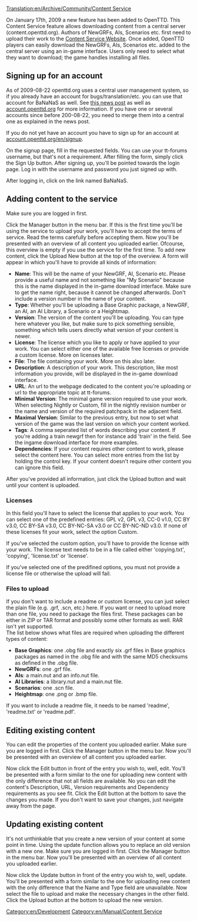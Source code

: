 [[Translation:en/Archive/Community/Content Service]]
{{en/Note|You need at least [[en/Archive/OpenTTD/OpenTTD 0.7.0]] or r15126 to be able to use the in-game download function.}}

On January 17th, 2009 a new feature has been added to OpenTTD. This Content Service feature allows downloading content from a central server (content.openttd.org). Authors of NewGRFs, AIs, Scenarios etc. first need to upload their work to the [http://content.openttd.org/ Content Service Website]. Once added, OpenTTD players can easily download the NewGRFs, AIs, Scenarios etc. added to the central server using an in-game interface. Users only need to select what they want to download; the game handles installing all files.

==Signing up for an account==
As of 2009-08-22 openttd.org uses a central user management system, so if you already have an account for bugs/translation/etc. you can use that account for BaNaNaS as well. See [http://www.openttd.org/en/news/101 this news post] as well as [http://account.openttd.org account.openttd.org] for more information. If you have one or several accounts since before 200-08-22, you need to merge them into a central one as explained in the news post.

If you do not yet have an account you have to sign up for an account at [http://account.openttd.org/en/signup account.openttd.org/en/signup].

On the signup page, fill in the requested fields. You can use your tt-forums username, but that's not a requirement. After filling the form, simply click the Sign Up button. After signing up, you'll be pointed towards the login page. Log in with the username and password you just signed up with.

After logging in, click on the link named BaNaNaS.

==Adding content to the service==
Make sure you are logged in first.

Click the Manager button in the menu bar. If this is the first time you'll be using the service to upload your work, you'll have to accept the terms of service. Read the terms carefully before accepting them.
{{en/Note|You are only allowed to upload content of which you are (one of) the original author(s)!}}
Now you'll be presented with an overview of all content you uploaded earlier. Ofcourse, this overview is empty if you use the service for the first time. To add new content, click the Upload New button at the top of the overview. A form will appear in which you'll have to provide all kinds of information:
* '''Name''': This will be the name of your NewGRF, AI, Scenario etc. Please provide a useful name and not something like "My Scenario" because this is the name displayed in the in-game download interface. Make sure to get the name right, because it cannot be changed afterwards. Don't include a version number in the name of your content.
* '''Type''': Whether you'll be uploading a Base Graphic package, a NewGRF, an AI, an AI Library, a Scenario or a Heightmap.
* '''Version''': The version of the content you'll be uploading. You can type here whatever you like, but make sure to pick something sensible, something which tells users directly what version of your content is newer.
* '''License''': The license which you like to apply or have applied to your work. You can select either one of the available free licenses or provide a custom license. More on licenses later.
* '''File''': The file containing your work. More on this also later.
* '''Description''': A description of your work. This description, like most information you provide, will be displayed in the in-game download interface.
* '''URL''': An url to the webpage dedicated to the content you're uploading or url to the appropriate topic at tt-forums.
* '''Minimal Version''': The minimal game version required to use your work. When selecting Nightly or Custom, fill in the nightly revision number or the name and version of the required patchpack in the adjacent field.
* '''Maximal Version''': Similar to the previous entry, but now to set what version of the game was the last version on which your content worked.
* '''Tags''': A comma seperated list of words describing your content. If you're adding a train newgrf then for instance add 'train' in the field. See the ingame download interface for more examples.
* '''Dependencies''': If your content requires other content to work, please select the content here. You can select more entries from the list by holding the control key. If your content doesn't require other content you can ignore this field.

After you've provided all information, just click the Upload button and wait until your content is uploaded.

===Licenses===
In this field you'll have to select the license that applies to your work. You can select one of the predefined entries: GPL v2, GPL v3, CC-0 v1.0, CC BY v3.0, CC BY-SA v3.0, CC BY-NC-SA v3.0 or CC BY-NC-ND v3.0. If none of these licenses fit your work, select the option Custom.

If you've selected the custom option, you'll have to provide the license with your work. The license text needs to be in a file called either 'copying.txt', 'copying', 'license.txt' or 'license'.

If you've selected one of the predifined options, you must not provide a license file or otherwise the upload will fail.

===Files to upload===
If you don't want to include a readme or custom license, you can just select the plain file (e.g. .grf, .scn, etc.) here. If you want or need to upload more than one file, you need to package the files first. These packages can be either in ZIP or TAR format and possibly some other formats as well. RAR isn't yet supported.
<br />The list below shows what files are required when uploading the different types of content:
*'''Base Graphics''': one .obg file and exactly six .grf files in Base graphics packages as named in the .obg file and with the same MD5 checksums as defined in the .obg file.
*'''NewGRFs''': one .grf file.
*'''AIs''': a main.nut and an info.nut file.
*'''AI Libraries''': a library.nut and a main.nut file.
*'''Scenarios''': one .scn file.
*'''Heightmap''': one .png or .bmp file.


If you want to include a readme file, it needs to be named 'readme', 'readme.txt' or 'readme.pdf'.

==Editing existing content==
You can edit the properties of the content you uploaded earlier. Make sure you are logged in first.
Click the Manager button in the menu bar. Now you'll be presented with an overview of all content you uploaded earlier. 

Now click the Edit button in front of the entry you wish to, well, edit. You'll be presented with a form similar to the one for uploading new content with the only difference that not all fields are available. No you can edit the content's Description, URL, Version requirements and Dependency requirements as you see fit. Click the Edit button at the bottom to save the changes you made. If you don't want to save your changes, just navigate away from the page.

==Updating existing content==
It's not unthinkable that you create a new version of your content at some point in time. Using the update function allows you to replace an old version with a new one. Make sure you are logged in first.
Click the Manager button in the menu bar. Now you'll be presented with an overview of all content you uploaded earlier. 

Now click the Update button in front of the entry you wish to, well, update. You'll be presented with a form similar to the one for uploading new content with the only difference that the Name and Type field are unavailable. Now select the file to upload and make the necessary changes in the other field. Click the Upload button at the bottom to upload the new version.

[[Category:en/Development]]
[[Category:en/Manual/Content Service]]